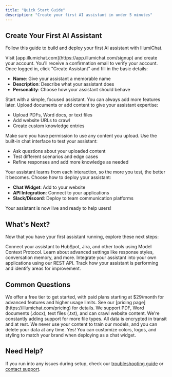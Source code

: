 ```yaml
---
title: "Quick Start Guide"
description: "Create your first AI assistant in under 5 minutes"
---
```


## Create Your First AI Assistant

Follow this guide to build and deploy your first AI assistant with IllumiChat.

<Steps>
<Step title="Sign up for IllumiChat">
  Visit [app.illumichat.com](https://app.illumichat.com/signup) and create your account.
  
  <Check>
  You'll receive a confirmation email to verify your account.
  </Check>
</Step>

<Step title="Create your first assistant">
  Once logged in, click "Create Assistant" and fill in the basic details:
  
  - **Name**: Give your assistant a memorable name
  - **Description**: Describe what your assistant does
  - **Personality**: Choose how your assistant should behave
  
  <Tip>
  Start with a simple, focused assistant. You can always add more features later.
  </Tip>
</Step>

<Step title="Add knowledge to your assistant">
  Upload documents or add content to give your assistant expertise:
  
  - Upload PDFs, Word docs, or text files
  - Add website URLs to crawl
  - Create custom knowledge entries
  
  <Warning>
  Make sure you have permission to use any content you upload.
  </Warning>
</Step>

<Step title="Test your assistant">
  Use the built-in chat interface to test your assistant:
  
  - Ask questions about your uploaded content
  - Test different scenarios and edge cases
  - Refine responses and add more knowledge as needed
  
  <Info>
  Your assistant learns from each interaction, so the more you test, the better it becomes.
  </Info>
</Step>

<Step title="Deploy your assistant">
  Choose how to deploy your assistant:
  
  - **Chat Widget**: Add to your website
  - **API Integration**: Connect to your applications
  - **Slack/Discord**: Deploy to team communication platforms
  
  <Check>
  Your assistant is now live and ready to help users!
  </Check>
</Step>
</Steps>

## What's Next?

Now that you have your first assistant running, explore these next steps:

<CardGroup cols={2}>
<Card title="Add MCP Integrations" icon="plug" href="/integrations/mcp-overview">
  Connect your assistant to HubSpot, Jira, and other tools using Model Context Protocol.
</Card>

<Card title="Advanced Configuration" icon="settings" href="/user-guide/configuring-assistants">
  Learn about advanced settings like response styles, conversation memory, and more.
</Card>

<Card title="API Integration" icon="code" href="/api-reference/authentication">
  Integrate your assistant into your own applications using our REST API.
</Card>

<Card title="Analytics & Insights" icon="chart-bar" href="/user-guide/analytics">
  Track how your assistant is performing and identify areas for improvement.
</Card>
</CardGroup>

## Common Questions

<AccordionGroup>
<Accordion title="How much does IllumiChat cost?">
  We offer a free tier to get started, with paid plans starting at $29/month for advanced features and higher usage limits. See our [pricing page](https://illumichat.com/pricing) for details.
</Accordion>

<Accordion title="What file types can I upload?">
  We support PDF, Word documents (.docx), text files (.txt), and can crawl website content. We're constantly adding support for more file types.
</Accordion>

<Accordion title="How secure is my data?">
  All data is encrypted in transit and at rest. We never use your content to train our models, and you can delete your data at any time.
</Accordion>

<Accordion title="Can I customize the assistant's appearance?">
  Yes! You can customize colors, logos, and styling to match your brand when deploying as a chat widget.
</Accordion>
</AccordionGroup>

## Need Help?

If you run into any issues during setup, check our [troubleshooting guide](/troubleshooting/assistant-issues) or [contact support](/troubleshooting/contact-support).
